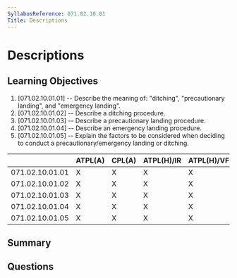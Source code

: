 ```yaml
---
SyllabusReference: 071.02.10.01
Title: Descriptions
---
```


# Descriptions

## Learning Objectives

1. [071.02.10.01.01] -- Describe the meaning of: "ditching", "precautionary
   landing", and "emergency landing".
2. [071.02.10.01.02] -- Describe a ditching procedure.
3. [071.02.10.01.03] -- Describe a precautionary landing procedure.
4. [071.02.10.01.04] -- Describe an emergency landing procedure.
5. [071.02.10.01.05] -- Explain the factors to be considered when deciding to
   conduct a precautionary/emergency landing or ditching.

|                 | ATPL(A) | CPL(A) | ATPL(H)/IR | ATPL(H)/VFR | CPL(H) | IR  | CBIR(A) |
| --------------- | ------- | ------ | ---------- | ----------- | ------ | --- | ------- |
| 071.02.10.01.01 | X       | X      | X          | X           | X      |     |         |
| 071.02.10.01.02 | X       | X      | X          | X           | X      |     |         |
| 071.02.10.01.03 | X       | X      | X          | X           | X      |     |         |
| 071.02.10.01.04 | X       | X      | X          | X           | X      |     |         |
| 071.02.10.01.05 | X       | X      | X          | X           | X      |     |         |

## Summary

## Questions
